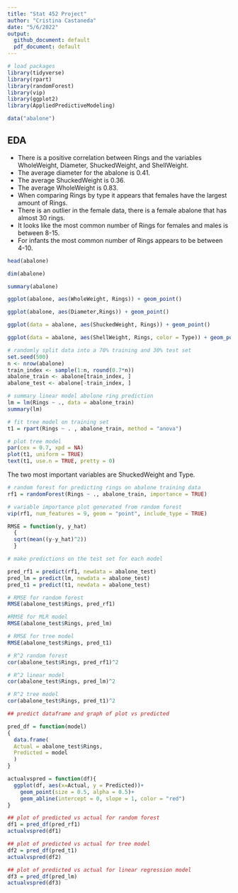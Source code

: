 ```yaml
---
title: "Stat 452 Project"
author: "Cristina Castaneda"
date: "5/6/2022"
output:
  github_document: default
  pdf_document: default
---
```


```r
# load packages
library(tidyverse)
library(rpart)
library(randomForest)
library(vip)
library(ggplot2)
library(AppliedPredictiveModeling)
```




```r
data("abalone")
```

## EDA


* There is a positive correlation between Rings and the variables WholeWeight, Diameter, ShuckedWeight, and ShellWeight. 
* The average diameter for the abalone is 0.41. 
* The average ShuckedWeight is 0.36. 
* The average WholeWeight is 0.83. 
* When comparing Rings by type it appears that females have the largest amount of Rings. 
* There is an outlier in the female data, there is a female abalone that has almost 30 rings. 
* It looks like the most common number of Rings for females and males is between 8-15. 
* For infants the most common number of Rings appears to be between 4-10. 

```r
head(abalone)
```


```r
dim(abalone)
```

```r
summary(abalone)
```

```r
ggplot(abalone, aes(WholeWeight, Rings)) + geom_point()
```

```r
ggplot(abalone, aes(Diameter,Rings)) + geom_point()
```

```r
ggplot(data = abalone, aes(ShuckedWeight, Rings)) + geom_point()
```

```r
ggplot(data = abalone, aes(ShellWeight, Rings, color = Type)) + geom_point(size = 0.3, alpha = 0.7) + geom_smooth(method = "lm", se= FALSE)+ facet_wrap(~Type) 
```




```r
# randomly split data into a 70% training and 30% test set
set.seed(500)
n <- nrow(abalone)
train_index <- sample(1:n, round(0.7*n)) 
abalone_train <- abalone[train_index, ]
abalone_test <- abalone[-train_index, ]
```




```r
# summary linear model abolone ring prediction
lm = lm(Rings ~ ., data = abalone_train)
summary(lm)
```



```r
# fit tree model on training set
t1 = rpart(Rings ~ . , abalone_train, method = "anova")
```


```r
# plot tree model 
par(cex = 0.7, xpd = NA)
plot(t1, uniform = TRUE)
text(t1, use.n = TRUE, pretty = 0)
```


The two most important variables are ShuckedWeight and Type. 

```r
# random forest for predicting rings on abalone training data 
rf1 = randomForest(Rings ~ ., abalone_train, importance = TRUE)
```



```r
# variable importance plot generated from random forest
vip(rf1, num_features = 9, geom = "point", include_type = TRUE)
```




 
```r
RMSE = function(y, y_hat) 
  {
  sqrt(mean((y-y_hat)^2))
  }

```


```r
# make predictions on the test set for each model

pred_rf1 = predict(rf1, newdata = abalone_test)
pred_lm = predict(lm, newdata = abalone_test)
pred_t1 = predict(t1, newdata = abalone_test)
```


```r
# RMSE for random forest
RMSE(abalone_test$Rings, pred_rf1)
```

```r
#RMSE for MLR model
RMSE(abalone_test$Rings, pred_lm)
```

```r
# RMSE for tree model
RMSE(abalone_test$Rings, pred_t1)
```
```r
# R^2 random forest
cor(abalone_test$Rings, pred_rf1)^2
```
```r
# R^2 linear model
cor(abalone_test$Rings, pred_lm)^2
```

```r
# R^2 tree model
cor(abalone_test$Rings, pred_t1)^2
```



```r
## predict dataframe and graph of plot vs predicted

pred_df = function(model)
{
  data.frame(
  Actual = abalone_test$Rings,
  Predicted = model
  )
}

actualvspred = function(df){
  ggplot(df, aes(x=Actual, y = Predicted))+
    geom_point(size = 0.5, alpha = 0.5)+
    geom_abline(intercept = 0, slope = 1, color = "red")
}

```


```r
## plot of predicted vs actual for random forest 
df1 = pred_df(pred_rf1)
actualvspred(df1)
```


```r
## plot of predicted vs actual for tree model
df2 = pred_df(pred_t1)
actualvspred(df2)
```


```r
## plot of predicted vs actual for linear regression model
df3 = pred_df(pred_lm)
actualvspred(df3)
```


